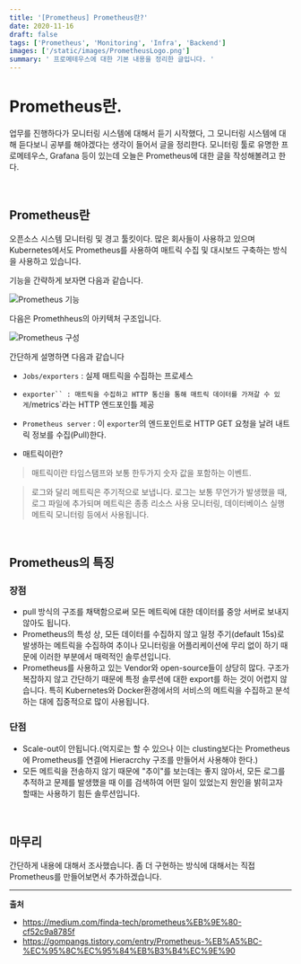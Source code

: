 ```yaml
---
title: '[Prometheus] Prometheus란?'
date: 2020-11-16
draft: false
tags: ['Prometheus', 'Monitoring', 'Infra', 'Backend']
images: ['/static/images/PrometheusLogo.png']
summary: ' 프로메테우스에 대한 기본 내용을 정리한 글입니다. '
---
```


# Prometheus란.

업무를 진행하다가 모니터링 시스템에 대해서 듣기 시작했다, 그 모니터링 시스템에 대해 듣다보니 공부를 해야겠다는 생각이 들어서 글을 정리한다. 모니터링 툴로 유명한 프로메테우스, Grafana 등이 있는데 오늘은 Prometheus에 대한 글을 작성해볼려고 한다.

<br />

## Prometheus란

오픈소스 시스템 모니터링 및 경고 툴킷이다. 많은 회사들이 사용하고 있으며 Kubernetes에서도 Prometheus를 사용하여 매트릭 수집 및 대시보드 구축하는 방식을 사용하고 있습니다.

기능을 간략하게 보자면 다음과 같습니다.

![Prometheus 기능](https://user-images.githubusercontent.com/42582516/99261592-4389ae00-2860-11eb-8d93-ce2817cdc70e.png)

다음은 Promethheus의 아키텍처 구조입니다.

![Prometheus 구성](https://user-images.githubusercontent.com/42582516/99261600-46849e80-2860-11eb-87ba-7d573b45dba8.png)

간단하게 설명하면 다음과 같습니다

- `Jobs/exporters` : 실제 매트릭을 수집하는 프로세스
- `exporter`` : 매트릭을 수집하고 HTTP 통신을 통해 매트릭 데이터를 가져갈 수 있게`/metrics`라는 HTTP 엔드포인틀 제공
- `Prometheus server` : 이 `exporter`의 엔드포인트로 HTTP GET 요청을 날려 내트릭 정보를 수집(Pull)한다.

- 매트릭이란?

> 매트릭이란 타임스탬프와 보통 한두가지 숫자 값을 포함하는 이벤트.

> 로그와 달리 메트릭은 주기적으로 보냅니다. 로그는 보통 무언가가 발생했을 때, 로그 파일에 추가되며 메트릭은 종종 리소스 사용 모니터링, 데이터베이스 실행 메트릭 모니터링 등에서 사용됩니다.

<br />

## Prometheus의 특징

### 장점

- pull 방식의 구조를 채택함으로써 모든 메트릭에 대한 데이터를 중앙 서버로 보내지않아도 됩니다.
- Prometheus의 특성 상, 모든 데이터를 수집하지 않고 일정 주기(default 15s)로 발생하는 메트릭을 수집하여 추이나 모니터링을 어플리케이션에 무리 없이 하기 때문에 이러한 부분에서 매력적인 솔루션입니다.
- Prometheus를 사용하고 있는 Vendor와 open-source들이 상당히 많다. 구조가 복잡하지 않고 간단하기 때문에 특정 솔루션에 대한 export를 하는 것이 어렵지 않습니다. 특히 Kubernetes와 Docker환경에서의 서비스의 메트릭을 수집하고 분석하는 대에 집중적으로 많이 사용됩니다.

### 단점

- Scale-out이 안됩니다.(억지로는 할 수 있으나 이는 clusting보다는 Prometheus에 Prometheus를 연결에 Hieracrchy 구조를 만들어서 사용해야 한다.)
- 모든 메트릭을 전송하지 않기 때문에 "추이"를 보는데는 좋지 않아서, 모든 로그를 추적하고 문제를 발생했을 때 이를 검색하여 어떤 일이 있었는지 원인을 밝히고자 할때는 사용하기 힘든 솔루션입니다.

<br />

## 마무리

간단하게 내용에 대해서 조사했습니다. 좀 더 구현하는 방식에 대해서는 직접 Prometheus를 만들어보면서 추가하겠습니다.

---

**출처**

- https://medium.com/finda-tech/prometheus%EB%9E%80-cf52c9a8785f
- https://gompangs.tistory.com/entry/Prometheus-%EB%A5%BC-%EC%95%8C%EC%95%84%EB%B3%B4%EC%9E%90
